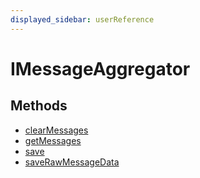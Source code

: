 ```yaml
---
displayed_sidebar: userReference
---
```



# IMessageAggregator

## Methods

- [clearMessages](../../IMessageAggregator/methods/user.IMessageAggregator.clearMessages/page.mdx)
- [getMessages](../../IMessageAggregator/methods/user.IMessageAggregator.getMessages/page.mdx)
- [save](../../IMessageAggregator/methods/user.IMessageAggregator.save/page.mdx)
- [saveRawMessageData](../../IMessageAggregator/methods/user.IMessageAggregator.saveRawMessageData/page.mdx)
